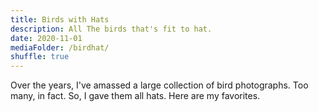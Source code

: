 ```yaml
---
title: Birds with Hats
description: All The birds that's fit to hat.
date: 2020-11-01
mediaFolder: /birdhat/
shuffle: true
---
```


Over the years, I've amassed a large collection of bird photographs. Too many, in fact. So, I gave them all hats. Here are my favorites.
